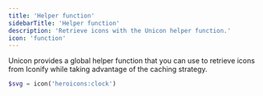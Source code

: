 ```yaml
---
title: 'Helper function'
sidebarTitle: 'Helper function'
description: 'Retrieve icons with the Unicon helper function.'
icon: 'function'
---
```


Unicon provides a global helper function that you can use to retrieve icons
from Iconify while taking advantage of the caching strategy.

```php
$svg = icon('heroicons:clock')
```

